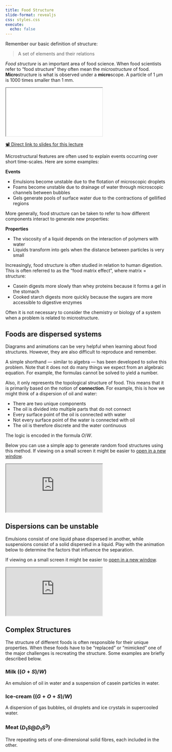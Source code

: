 ```yaml
---
title: Food Structure 
slide-format: revealjs
css: styles.css
execute:
  echo: false
---
```


Remember our basic definition of structure:

> A set of elements and their relations

*Food structure* is an important area of food science.
When food scientists refer to "food structure" they often
mean the *microstructure* of food.
**Micro**structure is what is observed under a **micro**scope.
A particle of 1 µm is 1000 times smaller than 1 mm.

<div>
```{=html}
<iframe class="slide-deck" src="../slides/eight/"></iframe>
```
</div>

[📽️ Direct link to slides for this lecture](slides/two/)

Microstructural features are often used to explain
events occurring over short time-scales.
Here are some examples:

**Events**

- Emulsions become unstable due to the flotation of microscopic droplets
- Foams become unstable due to drainage of water through microscopic channels between bubbles
- Gels generate pools of surface water due to the contractions of gellified regions

More generally, food structure can be taken to refer to how different components interact to generate new properties:

**Properties**

- The viscosity of a liquid depends on the interaction of polymers with water
- Liquids transform into gels when the distance between particles is very small

Increasingly, food structure is often studied in relation to human digestion.
This is often referred to as the "food matrix effect", where matrix = structure:

- Casein digests more slowly than whey proteins because it forms a gel in the stomach
- Cooked starch digests more quickly because the sugars are more accessible to digestive enzymes

Often it is not necessary to consider the chemistry or biology of a system when a problem is related to microstructure.

## Foods are dispersed systems

Diagrams and animations can be very helpful when learning about food structures.
However, they are also difficult to reproduce and remember.

A simple shorthand — similar to algebra — has been developed to solve this problem.
Note that it does not do many things we expect from an algebraic equation.
For example, the formulas cannot be solved to yield a number.

Also, it only represents the topological structure of food.
This means that it is primarily based on the notion of **connection**.
For example, this is how we might think of a dispersion of oil and water:

- There are two unique components
- The oil is divided into multiple parts that do not connect
- Every surface point of the oil is connected with water
- Not every surface point of the water is connected with oil
- The oil is therefore discrete and the water continuous

The logic is encoded in the formula $O/W$.

Below you can use a simple app to generate random food structures using this method.
If viewing on a small screen it might be easier to [open in a new window]().

 <div> 
<iframe class="slide-deck" src="https://edibotopic.github.io/disperse/"></iframe>
 </div>

## Dispersions can be unstable

Emulsions consist of one liquid phase dispersed in another, while suspensions consist of a solid dispersed in a liquid.
Play with the animation below to determine the factors that influence the separation.

If viewing on a small screen it might be easier to [open in a new window]().

 <div> 
<iframe class="slide-deck" src="https://edibotopic.github.io/stokes-law/
" loading="lazy"></iframe>
 </div>

## Complex Structures

The structure of different foods is often responsible for their unique properties.
When these foods have to be "replaced" or "mimicked" one of the major challenges is recreating the structure. 
Some examples are briefly described below.

### Milk ($(O+S)/W$)

An emulsion of oil in water and a suspension of casein particles in water. 

### Ice-cream ($(G+O+S)/W$)

A dispersion of gas bubbles, oil droplets and ice crystals in supercooled water.

### Meat ($D_1S@D_1S^3$)

Thre repeating sets of one-dimensional solid fibres, each included in the other.

